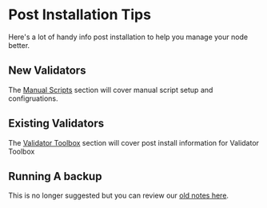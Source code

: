 # Post Installation Tips
Here's a lot of handy info post installation to help you manage your node better.

## New Validators
The [Manual Scripts](/post/new) section will cover manual script setup and configruations.

## Existing Validators
The [Validator Toolbox](/post/existing) section will cover post install information for Validator Toolbox

## Running A backup
This is no longer suggested but you can review our [old notes here](/post/backup).